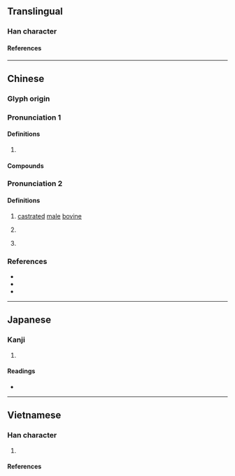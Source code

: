 {{character info}}
==Translingual==

===Han character===
{{Han char|rn=93|rad=牛|as=08|sn=12|four=24521|canj=HQKMR|ids=⿰牜奇}}

====References====
{{Han ref|kx=0702.060|dkj=20054|dj=1115.120|hdz=31812.110|uh=7284}}

----

==Chinese==

===Glyph origin===
{{Han etym}}

===Pronunciation 1===
{{zh-forms}}
{{zh-pron
|m=jī
|c=gei1,gei2
|mn=khi
|cat=
}}

====Definitions====
{{zh-hanzi}}

# {{rfdef|zh}}

====Compounds====
{{zh-der|犄角|犄角之勢|眼犄角兒|鑽牛犄角}}

===Pronunciation 2===
{{zh-forms}}
{{zh-pron
|m=yī
|c=ji2
|mn=i
|mn-t=i1
|md=ĭ
|mda=Cdo-fzho, 伊.ogg
|mc=y
|oc=y
|cat=
}}

====Definitions====
{{zh-hanzi}}

# {{zh-hg}} [[castrated]] [[male]] [[bovine]]
# {{zh-hg}} {{n-g|Name of a kind of bovine.}}
# {{zh-hg}} {{zh-alt-form|猗}}

===References===
* {{R:twedu|A02500}}
* {{R:yue:mfccd}}
* {{R:yue:jyut.net}}

----

==Japanese==

===Kanji===
{{ja-kanji|grade=|rs=牛08}}

# {{rfdef|ja|sort=牛08}}

====Readings====
* {{ja-readings|on=[[い]] (i), [[き]] (ki)|kun=}}

----

==Vietnamese==

===Han character===
{{vi-readings|rs=牛08
|hanviet=cơ-gdhn;tvctdhv
|nom=cơ-gdhn
}}

# {{han tu form of|cơ|}}

====References====
<references/>